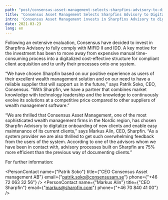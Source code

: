 ```yaml
---
path: "post/consensus-asset-management-selects-sharpfins-advisory-to-digitalize-its-kyc-and-aml-processes"
title: "Consensus Asset Management Selects Sharpfins Advisory to Digitalize its KYC and AML processes"
intro: 'Consensus Asset Management invests in Sharpfins Advisory to digitalize and structure its client onboarding to be fully compliant with rules and directives.'
date: 2021-03-23
lang: en
---
```


Following an extensive evaluation, Consensus have decided to invest in Sharpfins Advisory to fully comply with MIFID II and IDD. A key motive for the investment has been to move away from expensive manual time-consuming process into a digitalized cost-effective structure for compliant client acquisition and to unify their processes onto one system.


“We have chosen Sharpfin based on our positive experience as users of their excellent wealth management solution and on our need to have a reliable supplier that will support us in the future,” says Patrik Soko, CEO, Consensus. “With Sharpfin, we have a partner that combines market knowledge with technology leadership and the knowledge to continuously evolve its solutions at a competitive price compared to other suppliers of wealth management software.”


“We are thrilled that Consensus Asset Management, one of the most sophisticated wealth management firms in the Nordic region, has chosen Sharpfin Advisory to digitalize onboarding of new clients and enable easy maintenance of its current clients,” says Markus Alin, CEO, Sharpfin. “As a system provider we are also thrilled to get such overwhelming feedback from the users of the system. According to one of the advisors whom we have been in contact with, advisory processes built on Sharpfin are 75% more efficient than the previous way of documenting clients.”


For further information:

<PersonContact name={"Patrik Soko"} title={"CEO Consensus Asset management AB"} email={"patrik.soko@consensusam.se"} phone={"+46 72 063 32 56"} />
<PersonContact name={"Markus Alin"} title={"CEO Sharpfin"} email={"markus@sharpfin.com"} phone={"+46 70 840 41 00"} />